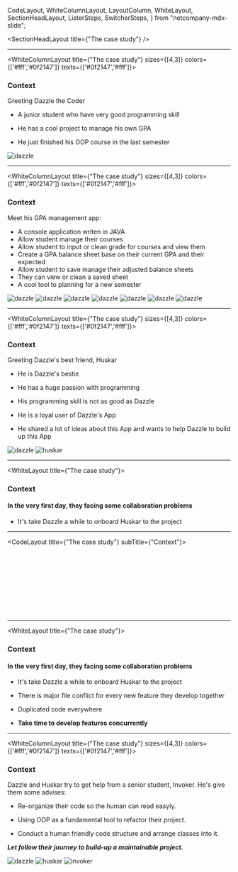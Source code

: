   CodeLayout,
  WhiteColumnLayout,
  LayoutColumn,
  WhiteLayout,
  SectionHeadLayout,
  ListerSteps,
  SwitcherSteps,
} from "netcompany-mdx-slide";



<SectionHeadLayout title={"The case study"} />

---

<WhiteColumnLayout title={"The case study"} sizes={[4,3]} colors={['#fff','#0f2147']} texts={['#0f2147','#fff']}>

<LayoutColumn>

### Context

Greeting Dazzle the Coder

<ListerSteps>

- A junior student who have very good programming skill

- He has a cool project to manage his own GPA

- He just finished his OOP course in the last semester

</ListerSteps>

</LayoutColumn>
<LayoutColumn>

<div
  style={{
    display: "flex",
    justifyContent: "center",
    alignItems: "start",
    paddingTop: "2em",
    flex: 1,
    width: "100%",
  }}
>
  <img src={Dazzle_icon} alt="dazzle" />
</div>

</LayoutColumn>

</WhiteColumnLayout>

---

<WhiteColumnLayout title={"The case study"} sizes={[4,3]} colors={['#fff','#0f2147']} texts={['#0f2147','#fff']}>

<LayoutColumn>

### Context

Meet his GPA management app:

<ListerSteps showFirstItem={true}>

- A console application writen in JAVA
- Allow student manage their courses
- Allow student to input or clean grade for courses and view them
- Create a GPA balance sheet base on their current GPA and their expected
- Allow student to save manage their adjusted balance sheets
- They can view or clean a saved sheet
- A cool tool to planning for a new semester

</ListerSteps>

</LayoutColumn>
<LayoutColumn>

<div
  style={{
    display: "flex",
    justifyContent: "center",
    width: "100%",
    objectFit: 'contain',
    overflow: "hidden",
    display: "flex",
    flexDirection: "row",
    flex: "1",
  }}
>
  <SwitcherSteps>
    <img src={feature1} style={{objectFit: 'contain'}} alt="dazzle" />
    <img src={feature2} style={{objectFit: 'contain'}} alt="dazzle" />
    <img src={feature3} style={{objectFit: 'contain'}} alt="dazzle" />
    <img src={feature4} style={{objectFit: 'contain'}} alt="dazzle" />
    <img src={feature5} style={{objectFit: 'contain'}} alt="dazzle" />
    <img src={feature6} style={{objectFit: 'contain'}} alt="dazzle" />
    <img src={feature7} style={{objectFit: 'contain'}} alt="dazzle" />
  </SwitcherSteps>
</div>

</LayoutColumn>

</WhiteColumnLayout>

---

<WhiteColumnLayout title={"The case study"} sizes={[4,3]} colors={['#fff','#0f2147']} texts={['#0f2147','#fff']}>
<LayoutColumn>

### Context

Greeting Dazzle's best friend, Huskar

<ListerSteps showFirstItem={true}>

- He is Dazzle's bestie

- He has a huge passion with programming

- His programming skill is not as good as Dazzle

- He is a loyal user of Dazzle's App

- He shared a lot of ideas about this App and wants to help Dazzle to build up this App

</ListerSteps>
</LayoutColumn>
<LayoutColumn>
<div
  style={{
    display: "flex",
    justifyContent: "start",
    alignItems: "center",
    paddingTop: "2em",
    flex: 1,
    width: "100%",
    flexDirection:"column"
  }}
>
  <img src={Dazzle_icon} alt="dazzle" />
  <img src={Huskar_icon} style={{marginTop:"2em"}} alt="huskar" />
</div>
</LayoutColumn>
</WhiteColumnLayout>

---

<WhiteLayout title={"The case study"}>

### Context

#### In the very first day, they facing some collaboration problems

- It's take Dazzle a while to onboard Huskar to the project

</WhiteLayout>

---

<CodeLayout title={"The case study"} subTitle={"Context"}>

```java 795:827 file=../src/main/java/com/netcompany/Main.java showNumbers

```

```java 586:614 file=../src/main/java/com/netcompany/Main.java showNumbers

```

```java 333:365 file=../src/main/java/com/netcompany/Main.java showNumbers

```

```java 586:614 file=../src/main/java/com/netcompany/Main.java showNumbers

```

```java 606:612 file=../src/main/java/com/netcompany/Main.java showNumbers

```

```java 209:221 file=../src/main/java/com/netcompany/Main.java showNumbers

```

```java 20:30 file=../src/main/java/com/netcompany/Main.java showNumbers

```

```java 32:62 file=../src/main/java/com/netcompany/Main.java showNumbers

```

```java 68:80 file=../src/main/java/com/netcompany/Main.java showNumbers

```

```java 274:289 file=../src/main/java/com/netcompany/Main.java showNumbers

```

```java 795:827 file=../src/main/java/com/netcompany/Main.java showNumbers

```

</CodeLayout>

---

<WhiteLayout title={"The case study"}>

### Context

#### In the very first day, they facing some collaboration problems

- It's take Dazzle a while to onboard Huskar to the project

<ListerSteps showFirstItem={true}>

- There is major file conflict for every new feature they develop together

- Duplicated code everywhere

- **Take time to develop features concurrently**

</ListerSteps>

</WhiteLayout>

---

<WhiteColumnLayout title={"The case study"} sizes={[4,3]} colors={['#fff','#0f2147']} texts={['#0f2147','#fff']}>
<LayoutColumn>

### Context

Dazzle and Huskar try to get help from a senior student, Invoker. He's give them some advises:

- Re-organize their code so the human can read easyly.

- Using OOP as a fundamental tool to refactor their project.

- Conduct a human friendly code structure and arrange classes into it.

**_Let follow their journey to build-up a maintainable project._**

</LayoutColumn>
<LayoutColumn>
<div
  style={{
    display: "flex",
    justifyContent: "start",
    alignItems: "center",
    paddingTop: "2em",
    flex: 1,
    width: "100%",
    flexDirection:"column"
  }}
>
  <img src={Dazzle_icon} alt="dazzle" />
  <img src={Huskar_icon} style={{marginTop:"2em"}} alt="huskar" />
  <img src={Invoker_icon} style={{marginTop:"2em"}} alt="invoker" />
</div>
</LayoutColumn>
</WhiteColumnLayout>
